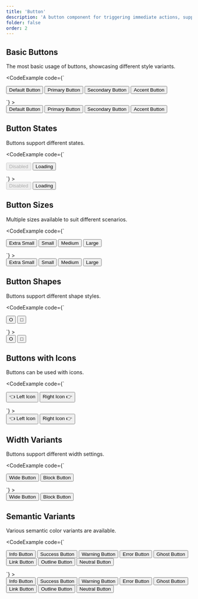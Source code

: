 ```yaml
---
title: 'Button'
description: 'A button component for triggering immediate actions, supporting various styles, sizes, and states'
folder: false
order: 2
---
```



## Basic Buttons

The most basic usage of buttons, showcasing different style variants.

<CodeExample
  code={`<div class="cosy:flex cosy:gap-2">
  <Button>Default Button</Button>
  <Button variant="primary">Primary Button</Button>
  <Button variant="secondary">Secondary Button</Button>
  <Button variant="accent">Accent Button</Button>
</div>`}
>
  <div class="cosy:flex cosy:gap-2">
    <Button>Default Button</Button>
    <Button variant="primary">Primary Button</Button>
    <Button variant="secondary">Secondary Button</Button>
    <Button variant="accent">Accent Button</Button>
  </div>
</CodeExample>

## Button States

Buttons support different states.

<CodeExample
  code={`<div class="cosy:flex cosy:gap-2">
  <Button variant="primary" disabled>Disabled</Button>
  <Button variant="primary" loading>Loading</Button>
</div>`}
>
  <div class="cosy:flex cosy:gap-2">
    <Button variant="primary" disabled>Disabled</Button>
    <Button variant="primary" loading>Loading</Button>
  </div>
</CodeExample>

## Button Sizes

Multiple sizes available to suit different scenarios.

<CodeExample
  code={`<div class="cosy:flex cosy:items-center cosy:gap-2">
  <Button size="xs">Extra Small</Button>
  <Button size="sm">Small</Button>
  <Button size="md">Medium</Button>
  <Button size="lg">Large</Button>
</div>`}
>
  <div class="cosy:flex cosy:items-center cosy:gap-2">
    <Button size="xs">Extra Small</Button>
    <Button size="sm">Small</Button>
    <Button size="md">Medium</Button>
    <Button size="lg">Large</Button>
  </div>
</CodeExample>

## Button Shapes

Buttons support different shape styles.

<CodeExample
  code={`<div class="cosy:flex cosy:gap-2">
  <Button shape="circle">O</Button>
  <Button shape="square">□</Button>
</div>`}
>
  <div class="cosy:flex cosy:gap-2">
    <Button shape="circle">O</Button>
    <Button shape="square">□</Button>
  </div>
</CodeExample>

## Buttons with Icons

Buttons can be used with icons.

<CodeExample
  code={`<div class="cosy:flex cosy:gap-2">
  <Button>
    <span slot="icon-left">👈</span>
    Left Icon
  </Button>
  <Button>
    Right Icon
    <span slot="icon-right">👉</span>
  </Button>
</div>`}
>
  <div class="cosy:flex cosy:gap-2">
    <Button>
      <span slot="icon-left">👈</span>
      Left Icon
    </Button>
    <Button>
      Right Icon
      <span slot="icon-right">👉</span>
    </Button>
  </div>
</CodeExample>

## Width Variants

Buttons support different width settings.

<CodeExample
  code={`<div class="cosy:flex cosy:flex-col cosy:gap-2">
  <Button wide>Wide Button</Button>
  <Button block>Block Button</Button>
</div>`}
>
  <div class="cosy:flex cosy:flex-col cosy:gap-2">
    <Button wide>Wide Button</Button>
    <Button block>Block Button</Button>
  </div>
</CodeExample>

## Semantic Variants

Various semantic color variants are available.

<CodeExample
  code={`<div class="cosy:flex cosy:flex-wrap cosy:gap-2">
  <Button variant="info">Info Button</Button>
  <Button variant="success">Success Button</Button>
  <Button variant="warning">Warning Button</Button>
  <Button variant="error">Error Button</Button>
  <Button variant="ghost">Ghost Button</Button>
  <Button variant="link">Link Button</Button>
  <Button variant="outline">Outline Button</Button>
  <Button variant="neutral">Neutral Button</Button>
</div>`}
>
  <div class="cosy:flex cosy:flex-wrap cosy:gap-2">
    <Button variant="info">Info Button</Button>
    <Button variant="success">Success Button</Button>
    <Button variant="warning">Warning Button</Button>
    <Button variant="error">Error Button</Button>
    <Button variant="ghost">Ghost Button</Button>
    <Button variant="link">Link Button</Button>
    <Button variant="outline">Outline Button</Button>
    <Button variant="neutral">Neutral Button</Button>
  </div>
</CodeExample>
